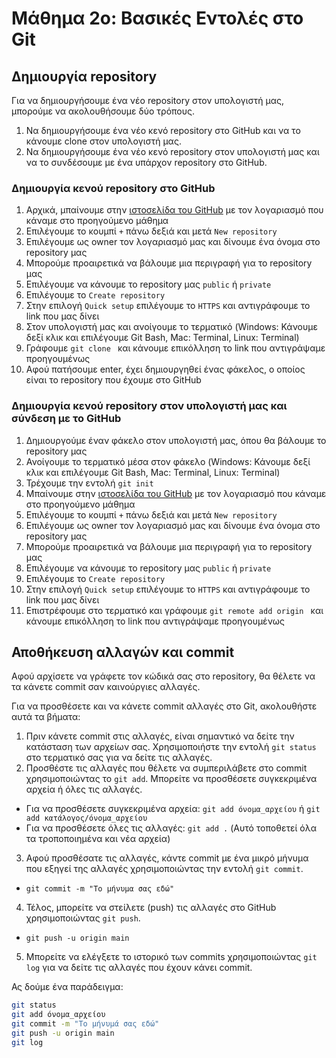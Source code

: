 # Μάθημα 2ο: Βασικές Εντολές στο Git

## Δημιουργία repository

Για να δημιουργήσουμε ένα νέο repository στον υπολογιστή μας, μπορούμε να ακολουθήσουμε δύο τρόπους.

1. Να δημιουργήσουμε ένα νέο κενό repository στο GitHub και να το κάνουμε clone στον υπολογιστή μας.
2. Να δημιουργήσουμε ένα νέο κενό repository στον υπολογιστή μας και να το συνδέσουμε με ένα υπάρχον repository στο GitHub.

### Δημιουργία κενού repository στο GitHub

1. Αρχικά, μπαίνουμε στην [ιστοσελίδα του GitHub](https://github.com) με τον λογαριασμό που κάναμε στο προηγούμενο μάθημα
2. Επιλέγουμε το κουμπί `+` πάνω δεξιά και μετά `New repository`
3. Επιλέγουμε ως owner τον λογαριασμό μας και δίνουμε ένα όνομα στο repository μας
4. Μπορούμε προαιρετικά να βάλουμε μια περιγραφή για το repository μας
5. Επιλέγουμε να κάνουμε το repository μας `public` ή `private`
6. Επιλέγουμε το `Create repository`
7. Στην επιλογή `Quick setup` επιλέγουμε το `HTTPS` και αντιγράφουμε το link που μας δίνει
8. Στον υπολογιστή μας και ανοίγουμε το τερματικό (Windows: Κάνουμε δεξί κλικ και επιλέγουμε Git Bash, Mac: Terminal, Linux: Terminal)
9. Γράφουμε `git clone ` και κάνουμε επικόλληση το link που αντιγράψαμε προηγουμένως
10. Αφού πατήσουμε enter, έχει δημιουργηθεί ένας φάκελος, ο οποίος είναι το repository που έχουμε στο GitHub

### Δημιουργία κενού repository στον υπολογιστή μας και σύνδεση με το GitHub

1. Δημιουργούμε έναν φάκελο στον υπολογιστή μας, όπου θα βάλουμε το repository μας
2. Ανοίγουμε το τερματικό μέσα στον φάκελο (Windows: Κάνουμε δεξί κλικ και επιλέγουμε Git Bash, Mac: Terminal, Linux: Terminal)
3. Τρέχουμε την εντολή `git init`
4. Μπαίνουμε στην [ιστοσελίδα του GitHub](https://github.com) με τον λογαριασμό που κάναμε στο προηγούμενο μάθημα
5. Επιλέγουμε το κουμπί `+` πάνω δεξιά και μετά `New repository`
6. Επιλέγουμε ως owner τον λογαριασμό μας και δίνουμε ένα όνομα στο repository μας
7. Μπορούμε προαιρετικά να βάλουμε μια περιγραφή για το repository μας
8. Επιλέγουμε να κάνουμε το repository μας `public` ή `private`
9. Επιλέγουμε το `Create repository`
10. Στην επιλογή `Quick setup` επιλέγουμε το `HTTPS` και αντιγράφουμε το link που μας δίνει
11. Επιστρέφουμε στο τερματικό και γράφουμε `git remote add origin ` και κάνουμε επικόλληση το link που αντιγράψαμε προηγουμένως


## Αποθήκευση αλλαγών και commit

Αφού αρχίσετε να γράφετε τον κώδικά σας στο repository, θα θέλετε να τα κάνετε commit σαν καινούργιες αλλαγές.

Για να προσθέσετε και να κάνετε commit αλλαγές στο Git, ακολουθήστε αυτά τα βήματα:

1. Πριν κάνετε commit στις αλλαγές, είναι σημαντικό να δείτε την κατάσταση των αρχείων σας. Χρησιμοποιήστε την εντολή `git status` στο τερματικό σας για να δείτε τις αλλαγές.
2. Προσθέστε τις αλλαγές που θέλετε να συμπεριλάβετε στο commit χρησιμοποιώντας το `git add`. Μπορείτε να προσθέσετε συγκεκριμένα αρχεία ή όλες τις αλλαγές.
- Για να προσθέσετε συγκεκριμένα αρχεία: `git add όνομα_αρχείου` ή `git add κατάλογος/όνομα_αρχείου`
- Για να προσθέσετε όλες τις αλλαγές: `git add .` (Αυτό τοποθετεί όλα τα τροποποιημένα και νέα αρχεία)
3. Αφού προσθέσατε τις αλλαγές, κάντε commit με ένα μικρό μήνυμα που εξηγεί της αλλαγές χρησιμοποιώντας την εντολή `git commit`.
- `git commit -m "Το μήνυμα σας εδώ"`
4. Τέλος, μπορείτε να στείλετε (push) τις αλλαγές στο GitHub χρησιμοποιώντας `git push`.
- `git push -u origin main`
5. Μπορείτε να ελέγξετε το ιστορικό των commits χρησιμοποιώντας `git log` για να δείτε τις αλλαγές που έχουν κάνει commit.


Ας δούμε ένα παράδειγμα:

```bash
git status
git add όνομα_αρχείου
git commit -m "Το μήνυμά σας εδώ"
git push -u origin main
git log
```
